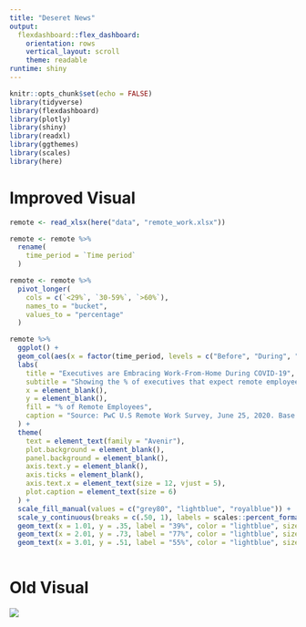 ```yaml
---
title: "Deseret News"
output: 
  flexdashboard::flex_dashboard:
    orientation: rows
    vertical_layout: scroll
    theme: readable
runtime: shiny
---
```


```r
knitr::opts_chunk$set(echo = FALSE)
library(tidyverse)
library(flexdashboard)
library(plotly)
library(shiny)
library(readxl)
library(ggthemes)
library(scales)
library(here)
```

Improved Visual
=======================================================================

```r

remote <- read_xlsx(here("data", "remote_work.xlsx"))

remote <- remote %>% 
  rename(
    time_period = `Time period`
  )

remote <- remote %>% 
  pivot_longer(
    cols = c(`<29%`, `30-59%`, `>60%`),
    names_to = "bucket",
    values_to = "percentage"
  )


```

```r

remote %>% 
  ggplot() +
  geom_col(aes(x = factor(time_period, levels = c("Before", "During", "After*"), ordered = TRUE), y = percentage, fill = factor(bucket, levels = c("<29%", "30-59%", ">60%"), ordered = TRUE)), width = 0.6) +
  labs(
    title = "Executives are Embracing Work-From-Home During COVID-19",
    subtitle = "Showing the % of executives that expect remote employees",
    x = element_blank(),
    y = element_blank(),
    fill = "% of Remote Employees",
    caption = "Source: PwC U.S Remote Work Survey, June 25, 2020. Base: 120 U.S. executives. * = projected"
  ) +
  theme(
    text = element_text(family = "Avenir"),
    plot.background = element_blank(),
    panel.background = element_blank(),
    axis.text.y = element_blank(),
    axis.ticks = element_blank(), 
    axis.text.x = element_text(size = 12, vjust = 5),
    plot.caption = element_text(size = 6)
  ) +
  scale_fill_manual(values = c("grey80", "lightblue", "royalblue")) +
  scale_y_continuous(breaks = c(.50, 1), labels = scales::percent_format()) +
  geom_text(x = 1.01, y = .35, label = "39%", color = "lightblue", size = 5) +
  geom_text(x = 2.01, y = .73, label = "77%", color = "lightblue", size = 5) +
  geom_text(x = 3.01, y = .51, label = "55%", color = "lightblue", size = 5)
  

```


Old Visual
=======================================================================

![](Remote WorkWins-01.jpg)


